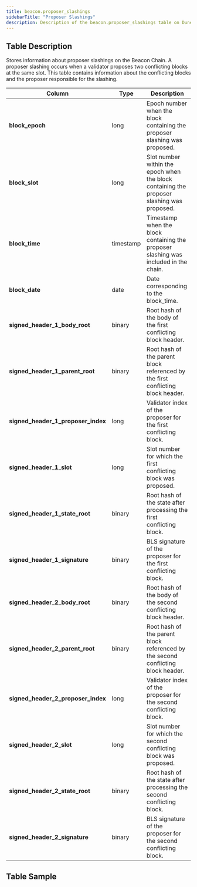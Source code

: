 ```yaml
---
title: beacon.proposer_slashings
sidebarTitle: "Proposer Slashings"
description: Description of the beacon.proposer_slashings table on Dune.
---
```


## Table Description
Stores information about proposer slashings on the Beacon Chain. A proposer slashing occurs when a validator proposes two conflicting blocks at the same slot. This table contains information about the conflicting blocks and the proposer responsible for the slashing.

| **Column**                       | **Type**    | **Description**                                                                                   |
|----------------------------------|-------------|---------------------------------------------------------------------------------------------------|
| **block_epoch**                  | long        | Epoch number when the block containing the proposer slashing was proposed.                        |
| **block_slot**                   | long        | Slot number within the epoch when the block containing the proposer slashing was proposed.        |
| **block_time**                   | timestamp   | Timestamp when the block containing the proposer slashing was included in the chain.              |
| **block_date**                   | date        | Date corresponding to the block_time.                                                            |
| **signed_header_1_body_root**    | binary      | Root hash of the body of the first conflicting block header.                                      |
| **signed_header_1_parent_root**  | binary      | Root hash of the parent block referenced by the first conflicting block header.                   |
| **signed_header_1_proposer_index** | long      | Validator index of the proposer for the first conflicting block.                                  |
| **signed_header_1_slot**         | long        | Slot number for which the first conflicting block was proposed.                                   |
| **signed_header_1_state_root**   | binary      | Root hash of the state after processing the first conflicting block.                              |
| **signed_header_1_signature**    | binary      | BLS signature of the proposer for the first conflicting block.                                    |
| **signed_header_2_body_root**    | binary      | Root hash of the body of the second conflicting block header.                                     |
| **signed_header_2_parent_root**  | binary      | Root hash of the parent block referenced by the second conflicting block header.                  |
| **signed_header_2_proposer_index** | long      | Validator index of the proposer for the second conflicting block.                                 |
| **signed_header_2_slot**         | long        | Slot number for which the second conflicting block was proposed.                                  |
| **signed_header_2_state_root**   | binary      | Root hash of the state after processing the second conflicting block.                             |
| **signed_header_2_signature**    | binary      | BLS signature of the proposer for the second conflicting block.                                   |



## Table Sample


<TableSample tableSchema="beacon" tableName="proposer_slashings" />
